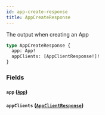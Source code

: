```yaml
---
id: app-create-response
title: AppCreateResponse
---
```



The output when creating an App


```graphql
type AppCreateResponse {
  app: App!
  appClients: [AppClientResponse!]!
}
```


### Fields

#### `app` ([`App`](/developers/shared-apis/adminidentity-api/graphql/reference/objects/app))




#### `appClients` ([`AppClientResponse`](/developers/shared-apis/adminidentity-api/graphql/reference/objects/app-client-response))






